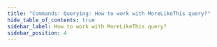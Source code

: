 ```yaml
---
title: "Commands: Querying: How to work with MoreLikeThis query?"
hide_table_of_contents: true
sidebar_label: How to work with MoreLikeThis query?
sidebar_position: 4
---
```





<LanguageSwitcher supportedLanguages={supportedLanguages} />

<LanguageContent language="csharp">
   <HowToWorkWithMorelikethisQueryCsharp />
</LanguageContent>

<LanguageContent language="java">
   <HowToWorkWithMorelikethisQueryJava />
</LanguageContent>

<LanguageContent language="http">
   <HowToWorkWithMorelikethisQueryHttp />
</LanguageContent>


<!---
- [Full RavenDB query syntax](../../../indexes/querying/full-query-syntax)
- [How to query a database?](../../../client-api/commands/querying/how-to-query-a-database)
- [How to stream query results?](../../../client-api/commands/querying/how-to-stream-query-results)

-->